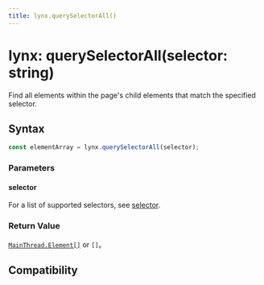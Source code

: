 ```yaml
---
title: lynx.querySelectorAll()
---
```


# lynx: querySelectorAll(selector: string)

Find all elements within the page's child elements that match the specified selector.

## Syntax

```ts
const elementArray = lynx.querySelectorAll(selector);
```

### Parameters

#### selector

For a list of supported selectors, see [selector](../selector-query/selector-query-select#selector).

### Return Value

[`MainThread.Element[]`](../main-thread/main-thread-element) or `[]`。

## Compatibility


<LegacyCompatTable metadata="lynx-api/lynx/querySelectorAll" />
